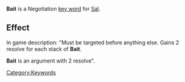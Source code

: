 '''Bait''' is a Negotiation [[Key Words|key word]] for [[Sal]].

==Effect==
In game description: "Must be targeted before anything else. Gains 2 resolve for each stack of '''Bait'''.

'''Bait''' is an argument with 2 resolve".

[[Category:Keywords]]